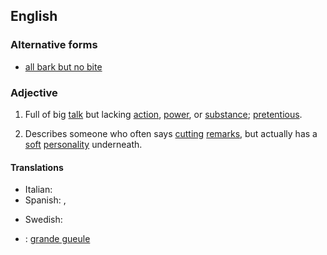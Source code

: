 ==English==

===Alternative forms===
* [[all bark but no bite]]

===Adjective===
{{en-adj|head=[[all]] [[bark]] [[and]] [[no]] [[bite]]|-}}

# {{context|idiomatic|lang=en}} Full of big [[talk]] but lacking [[action]], [[power]], or [[substance]]; [[pretentious]].
# {{context|idiomatic|lang=en}} Describes someone who often says [[cutting]] [[remarks]], but actually has a [[soft]] [[personality]] underneath.

====Translations====
{{trans-top|full of big talk}}
* Italian: {{t|it|tutto fumo e niente arrosto}}
* Spanish: {{t|es|perro ladrador, poco mordedor}}, {{t|es|mucho ruido y pocas nueces}}
{{trans-mid}}
* Swedish: {{t|sv|stor i orden men liten på jorden}}
{{trans-bottom}}

{{checktrans-top}}
* {{ttbc|fr}}: [[grande gueule]]
{{trans-bottom}}
